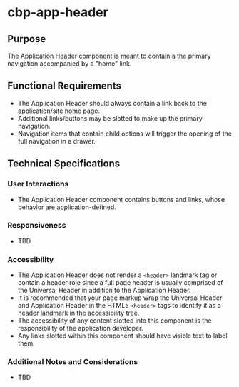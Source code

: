 
<Meta title="Components/Application Header/Specifications" />

# cbp-app-header

## Purpose

The Application Header component is meant to contain a the primary navigation accompanied by a "home" link.

## Functional Requirements

* The Application Header should always contain a link back to the application/site home page.
* Additional links/buttons may be slotted to make up the primary navigation.
* Navigation items that contain child options will trigger the opening of the full navigation in a drawer.

## Technical Specifications

### User Interactions

* The Application Header component contains buttons and links, whose behavior are application-defined.

### Responsiveness

* TBD

### Accessibility

* The Application Header does not render a `<header>` landmark tag or contain a header role since a full page header is usually comprised of the Universal Header in addition to the Application Header.
* It is recommended that your page markup wrap the Universal Header and Application Header in the HTML5 `<header>` tags to identify it as a header landmark in the accessibility tree.
* The accessibility of any content slotted into this component is the responsibility of the application developer.
* Any links slotted within this component should have visible text to label them.

### Additional Notes and Considerations

* TBD
